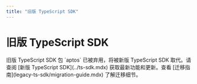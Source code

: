 ```yaml
---
title: "旧版 TypeScript SDK"
---
```



# 旧版 TypeScript SDK

<Callout emoji="🚨" type="error">
  旧版 TypeScript SDK 包 `aptos` 已被弃用，将被新版 TypeScript SDK 取代。请查阅 [新版 TypeScript SDK](../ts-sdk.mdx) 获取最新功能和更新。查看 [迁移指南](legacy-ts-sdk/migration-guide.mdx) 了解迁移细节。
</Callout>